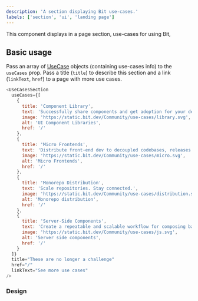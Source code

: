 ```yaml
---
description: 'A section displaying Bit use-cases.'
labels: ['section', 'ui', 'landing page']
---
```



This component displays in a page section, use-cases for using Bit, 

## Basic usage

Pass an array of [UseCase](https://bit.dev/teambit/community/entity/use-cases) objects (containing use-cases info) to the `useCases` prop.
Pass a title (`title`) to describe this section and a link (`linkText`, `href`) to a page with more use cases.
```js live
<UseCasesSection
  useCases={[
    {
      title: 'Component Library',
      text: 'Successfully share components and get adoption for your design system.',
      image: 'https://static.bit.dev/Community/use-cases/library.svg',
      alt: 'UI Component Libraries',
      href: '/'
    },
    {
      title: 'Micro Frontends',
      text: 'Distribute front-end dev to decoupled codebases, releases and autonomous teams.',
      image: 'https://static.bit.dev/Community/use-cases/micro.svg',
      alt: 'Micro Frontends',
      href: '/'
    },
    {
      title: 'Monorepo Distribution',
      text: 'Scale repositories. Stay connected.',
      image: 'https://static.bit.dev/Community/use-cases/distribution.svg',
      alt: 'Monorepo distribution',
      href: '/'
    },
    {
      title: 'Server-Side Components',
      text: 'Create a repeatable and scalable workflow for composing backend services',
      image: 'https://static.bit.dev/Community/use-cases/js.svg',
      alt: 'Server side components',
      href: '/'
    }
  ]}
  title="These are no longer a challenge"
  href="/"
  linkText="See more use cases"
/>
```

### Design

<FigmaEmbed src="https://www.figma.com/embed?embed_host=share&url=https%3A%2F%2Fwww.figma.com%2Ffile%2FctC1w9YhJvqaO1EZ08gLOV%2FCommunity%3Fnode-id%3D5%253A129" />
